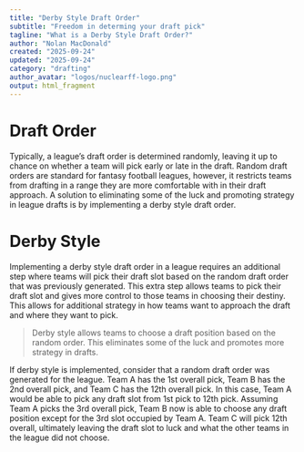 ```yaml
---
title: "Derby Style Draft Order"
subtitle: "Freedom in determing your draft pick"
tagline: "What is a Derby Style Draft Order?"
author: "Nolan MacDonald"
created: "2025-09-24"
updated: "2025-09-24"
category: "drafting"
author_avatar: "logos/nuclearff-logo.png"
output: html_fragment
---
```


# Draft Order

Typically, a league's draft order is determined randomly, leaving it up to chance
on whether a team will pick early or late in the draft.
Random draft orders are standard for fantasy football leagues, however,
it restricts teams from drafting in a range they are more comfortable with in
their draft approach.
A solution to eliminating some of the luck and promoting strategy in league drafts is by implementing a derby style draft order.

# Derby Style

Implementing a derby style draft order in a league requires an additional step where teams will pick their draft slot based on the random draft order that was previously generated.
This extra step allows teams to pick their draft slot and gives more control to those teams in choosing their destiny.
This allows for additional strategy in how teams want to approach the draft and where they want to pick.

<blockquote>
Derby style allows teams to choose a draft position based on the random order.
This eliminates some of the luck and promotes more strategy in drafts.
</blockquote>

If derby style is implemented, consider that a random draft order was generated for the league. Team A has the 1st overall pick, Team B has the 2nd overall pick, and Team C has the 12th overall pick.
In this case, Team A would be able to pick any draft slot from 1st pick to 12th pick.
Assuming Team A picks the 3rd overall pick, Team B now is able to choose any draft position except for the 3rd slot occupied by Team A.
Team C will pick 12th overall, ultimately leaving the draft slot to luck and what the other teams in the league did not choose.


